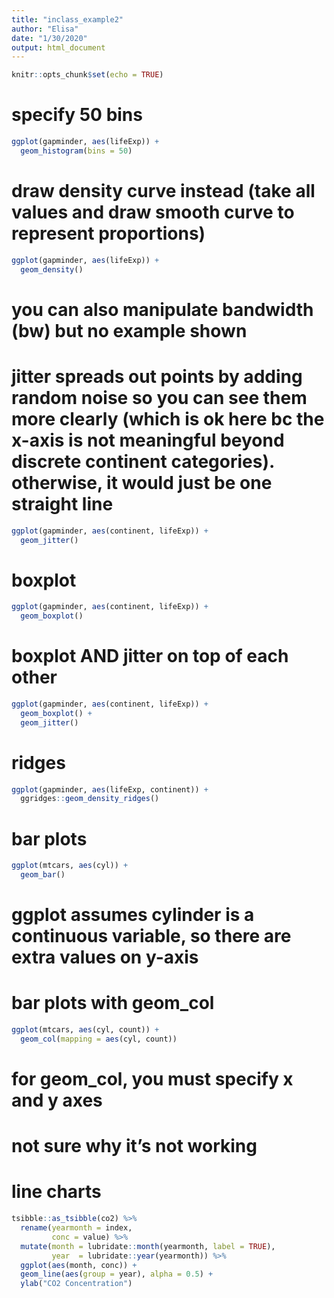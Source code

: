 ```yaml
---
title: "inclass_example2"
author: "Elisa"
date: "1/30/2020"
output: html_document
---
```


```r
knitr::opts_chunk$set(echo = TRUE)
```

# specify 50 bins
```r
ggplot(gapminder, aes(lifeExp)) +
  geom_histogram(bins = 50)

```


# draw density curve instead (take all values and draw smooth curve to represent proportions)
```r
ggplot(gapminder, aes(lifeExp)) +
  geom_density()
```


# you can also manipulate bandwidth (bw) but no example shown


# jitter spreads out points by adding random noise so you can see them more clearly (which is ok here bc the x-axis is not meaningful beyond discrete continent categories). otherwise, it would just be one straight line
```r
ggplot(gapminder, aes(continent, lifeExp)) +
  geom_jitter()
```

# boxplot
```r
ggplot(gapminder, aes(continent, lifeExp)) +
  geom_boxplot()
```


# boxplot AND jitter on top of each other
```r
ggplot(gapminder, aes(continent, lifeExp)) +
  geom_boxplot() +
  geom_jitter()
```

# ridges
```r
ggplot(gapminder, aes(lifeExp, continent)) +
  ggridges::geom_density_ridges()
```


# bar plots
```r
ggplot(mtcars, aes(cyl)) +
  geom_bar()
```
# ggplot assumes cylinder is a continuous variable, so there are extra values on y-axis

# bar plots with geom_col
```r
ggplot(mtcars, aes(cyl, count)) +
  geom_col(mapping = aes(cyl, count))
```
# for geom_col, you must specify x and y axes
# not sure why it's not working


# line charts
```r
tsibble::as_tsibble(co2) %>% 
  rename(yearmonth = index,
         conc = value) %>% 
  mutate(month = lubridate::month(yearmonth, label = TRUE),
         year  = lubridate::year(yearmonth)) %>% 
  ggplot(aes(month, conc)) +
  geom_line(aes(group = year), alpha = 0.5) +
  ylab("CO2 Concentration")
```




